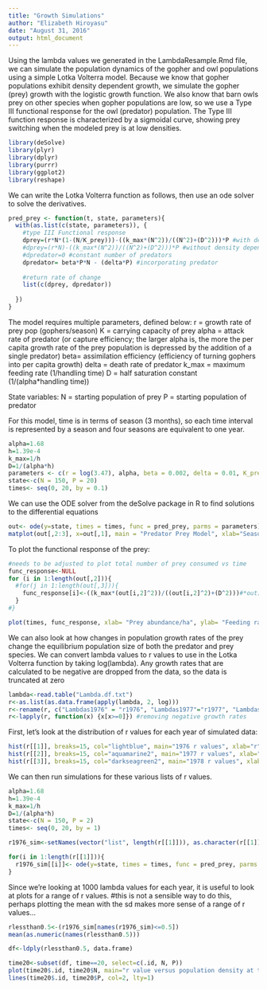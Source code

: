 ```yaml
---
title: "Growth Simulations"
author: "Elizabeth Hiroyasu"
date: "August 31, 2016"
output: html_document
---
```


Using the lambda values we generated in the LambdaResample.Rmd file, we can simulate the population dynamics of the gopher and owl populations using a simple Lotka Volterra model. Because we know that gopher populations exhibit density dependent growth, we simulate the gopher (prey) growth with the logistic growth function. We also know that barn owls prey on other species when gopher populations are low, so we use a Type III functional response for the owl (predator) population. The Type III function response is characterized by a sigmoidal curve, showing prey switching when the modeled prey is at low densities.

```r
library(deSolve)
library(plyr)
library(dplyr)
library(purrr)
library(ggplot2)
library(reshape)
```

We can write the Lotka Volterra function as follows, then use an ode solver to solve the derivatives.
```r
pred_prey <- function(t, state, parameters){
  with(as.list(c(state, parameters)), {
    #type III Functional response
    dprey=(r*N*(1-(N/K_prey)))-((k_max*(N^2))/((N^2)+(D^2)))*P #with density dependence
    #dprey=(r*N)-((k_max*(N^2))/((N^2)+(D^2)))*P #without density dependence
    #dpredator=0 #constant number of predators
    dpredator= beta*P*N - (delta*P) #incorporating predator
    
    #return rate of change
    list(c(dprey, dpredator))
    
  })
}
```


The model requires multiple parameters, defined below:
r = growth rate of prey pop (gophers/season)
K = carrying capacity of prey
alpha = attack rate of predator (or capture efficiency; the larger alpha is, the more the per capita growth rate of the prey population is depressed by the addition of a single predator)
beta= assimilation efficiency (efficiency of turning gophers into per capita growth)
delta = death rate of predator
k_max = maximum feeding rate (1/handling time)
D = half saturation constant (1/(alpha*handling time))

State variables:
N = starting population of prey 
P = starting population of predator


For this model, time is in terms of season (3 months), so each time interval is represented by a season and four seasons are equivalent to one year.
```r
alpha=1.68
h=1.39e-4
k_max=1/h
D=1/(alpha*h)
parameters <- c(r = log(3.47), alpha, beta = 0.002, delta = 0.01, K_prey=175, k_max, D)
state<-c(N = 150, P = 20)
times<- seq(0, 20, by = 0.1)
```

We can use the ODE solver from the deSolve package in R to find solutions to the differential equations
```r
out<- ode(y=state, times = times, func = pred_prey, parms = parameters)
matplot(out[,2:3], x=out[,1], main = "Predator Prey Model", xlab="Season", ylab="Predator and Prey densities (number/ha)", type='l')
```

To plot the functional response of the prey:
```r
#needs to be adjusted to plot total number of prey consumed vs time
func_response<-NULL
for (i in 1:length(out[,2])){
  #for(j in 1:length(out[,3])){
    func_response[i]<-((k_max*(out[i,2]^2))/((out[i,2]^2)+(D^2)))#*out[j,3]
  }
#}

plot(times, func_response, xlab= "Prey abundance/ha", ylab= "Feeding rate", main = "Functional Response")
```


We can also look at how changes in population growth rates of the prey change the equilibrium population size of both the predator and prey species. We can convert lambda values to r values to use in the Lotka Volterra function by taking log(lambda). Any growth rates that are calculated to be negative are dropped from the data, so the data is truncated at zero
```r
lambda<-read.table("Lambda.df.txt")
r<-as.list(as.data.frame(apply(lambda, 2, log)))
r<-rename(r, c("Lambdas1976" = "r1976", "Lambdas1977"="r1977", "Lambdas1978" = "r1978"))
r<-lapply(r, function(x) {x[x>=0]}) #removing negative growth rates
```

First, let's look at the distribution of r values for each year of simulated data:
```r
hist(r[[1]], breaks=15, col="lightblue", main="1976 r values", xlab="r")
hist(r[[2]], breaks=15, col="aquamarine2", main="1977 r values", xlab="r")
hist(r[[3]], breaks=15, col="darkseagreen2", main="1978 r values", xlab="r")
```

We can then run simulations for these various lists of r values.
```r
alpha=1.68
h=1.39e-4
k_max=1/h
D=1/(alpha*h)
state<-c(N = 150, P = 2)
times<- seq(0, 20, by = 1)

r1976_sim<-setNames(vector("list", length(r[[1]])), as.character(r[[1]]))

for(i in 1:length(r[[1]])){
  r1976_sim[[i]]<- ode(y=state, times = times, func = pred_prey, parms = c(r = r[[1]][i], alpha, beta = 0.002, delta = 0.01, K_prey=175, k_max, D))
}
```

Since we're looking at 1000 lambda values for each year, it is useful to look at plots for a range of r values.
#this is not a sensible way to do this, perhaps plotting the mean with the sd makes more sense of a range of r values...
```r
rlessthan0.5<-(r1976_sim[names(r1976_sim)<=0.5])
mean(as.numeric(names(rlessthan0.5)))

df<-ldply(rlessthan0.5, data.frame)
```

```r
time20<-subset(df, time==20, select=c(.id, N, P))
plot(time20$.id, time20$N, main="r value versus population density at time 20", xlab="r value", ylab="individuals/ha", col=3, lty=1, ylim=c(0,40))
lines(time20$.id, time20$P, col=2, lty=1)
```


